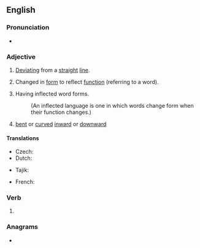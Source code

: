 ==English==

===Pronunciation===
* {{audio|en|en-us-inflected.ogg|Audio (US)}}

===Adjective===
{{en-adj}}

# [[deviate|Deviating]] from a [[straight]] [[line]].
# {{lb|en|grammar}} Changed in [[form]] to reflect [[function]] (referring to a word).
# {{lb|en|linguistics}} Having inflected word forms.
#: (An inflected language is one in which words change form when their function changes.)
# {{lb|en|botany}} [[bent]] or [[curved]] [[inward]] or [[downward]]

====Translations====
{{trans-top|(grammar)}}
* Czech: {{t+|cs|ohebný}}
* Dutch: {{t+|nl|verbogen}}
{{trans-mid}}
* Tajik: {{t|tg|оҳанганд|sc=Cyrl}}
{{trans-bottom}}

{{trans-top|(linguistics)}}
* French: {{t+|fr|flexionnel}}
{{trans-mid}}
{{trans-bottom}}

===Verb===
{{head|en|verb form}}

# {{en-past of|inflect}}

===Anagrams===
* {{anagrams|en|a=cdeefilnt|deflectin}}